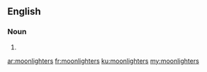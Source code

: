 ==English==

===Noun===
{{head|en|plural}}

# {{plural of|moonlighter|lang=en}}

[[ar:moonlighters]]
[[fr:moonlighters]]
[[ku:moonlighters]]
[[my:moonlighters]]